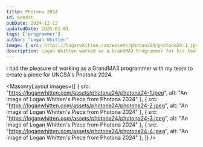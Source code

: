 ```yaml
---
title: Photona 2024
id: bandit
pubDate: 2024-12-13
updatedDate: 2025-01-01
tags: ['programmer']
author: "Logan Whitten"
image: { src: https://loganwhitten.com/assets/photona24/photona24-1.jpeg, alt: Photona 2024, positionx: 30%, positiony: 20%}
description: Logan Whitten worked as a GrandMA3 Programmer for his team's University of North Carolina School of the Arts Photona 2024 piece.
---
```


I had the pleasure of working as a GrandMA3 programmer with my team to create a piece for UNCSA's Photona 2024.



<MasonryLayout images={[
    { src: "https://loganwhitten.com/assets/photona24/photona24-1.jpeg", alt: "An image of Logan Whitten's Piece from Photona 2024" },
    { src: "https://loganwhitten.com/assets/photona24/photona24-2.jpeg", alt: "An image of Logan Whitten's Piece from Photona 2024" },
    { src: "https://loganwhitten.com/assets/photona24/photona24-3.jpeg", alt: "An image of Logan Whitten's Piece from Photona 2024" },
    { src: "https://loganwhitten.com/assets/photona24/photona24-4.jpeg", alt: "An image of Logan Whitten's Piece from Photona 2024" },
]} />
